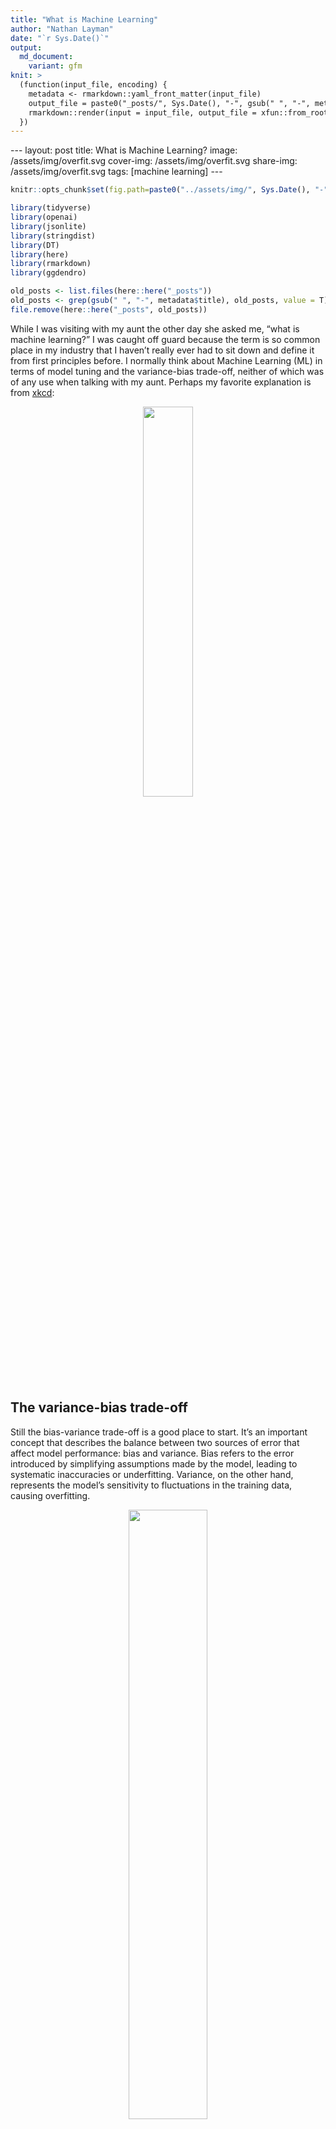 ```yaml
---
title: "What is Machine Learning"
author: "Nathan Layman"
date: "`r Sys.Date()`"
output:
  md_document:
    variant: gfm
knit: >
  (function(input_file, encoding) {
    metadata <- rmarkdown::yaml_front_matter(input_file)
    output_file = paste0("_posts/", Sys.Date(), "-", gsub(" ", "-", metadata$title), ".md")
    rmarkdown::render(input = input_file, output_file = xfun::from_root(output_file))
  })
---
```


```{=html}
---
layout: post
title: What is Machine Learning?
image: /assets/img/overfit.svg
cover-img: /assets/img/overfit.svg
share-img: /assets/img/overfit.svg
tags: [machine learning]
---
```

```r
knitr::opts_chunk$set(fig.path=paste0("../assets/img/", Sys.Date(), "-", gsub(" ", "-", metadata$title), "_files/"))

library(tidyverse)
library(openai)
library(jsonlite)
library(stringdist)
library(DT)
library(here)
library(rmarkdown)
library(ggdendro)

old_posts <- list.files(here::here("_posts"))
old_posts <- grep(gsub(" ", "-", metadata$title), old_posts, value = T)
file.remove(here::here("_posts", old_posts))
```

While I was visiting with my aunt the other day she asked me, “what is machine learning?” I was caught off guard because the term is so common place in my industry that I haven’t really ever had to sit down and define it from first principles before. I normally think about Machine Learning (ML) in terms of model tuning and the variance-bias trade-off, neither of which was of any use when talking with my aunt. Perhaps my favorite explanation is from [xkcd](https://xkcd.com/1838/):

<p style="text-align:center;">
<img src="https://imgs.xkcd.com/comics/machine_learning_2x.png" width="40%">
</p>

## The variance-bias trade-off

Still the bias-variance trade-off is a good place to start. It's an important concept that describes the balance between two sources of error that affect model performance: bias and variance. Bias refers to the error introduced by simplifying assumptions made by the model, leading to systematic inaccuracies or underfitting. Variance, on the other hand, represents the model's sensitivity to fluctuations in the training data, causing overfitting. 

<p style="text-align:center;">
<img src="https://upload.wikimedia.org/wikipedia/commons/thumb/9/9f/Bias_and_variance_contributing_to_total_error.svg/1920px-Bias_and_variance_contributing_to_total_error.svg.png" width="50%">
</p>

An optimal model minimizes the total error by striking a balance between bias and variance. Too much bias results in an overly simple model that misses relevant patterns, while too much variance creates an overly complex model that captures noise rather than the underlying data structure. Finding this balance is important for both classification and regression based problems.

<p style="text-align:center;">
<img src="https://365datascience.com/resources/blog/x671k7dla1f-overfitting-vs-underfitting-classification-examples.png" width="100%">
</p>

Unfortunately the 'sweet-spot' between bias and variances **depends on how much data you have.**

But how do we control where we land on the variance-bias trade-off? In short, by changing the flexibility of the model. This is often done by tuning the levers, switches, and dials in our model fitting method to ramp up or ramp down model complexity in different way hunting for the perfect balance between bias and variance. For tree-based methods like boosted regression trees this could, in example, involve controlling the maximum tree depth. The way we identify the optimal tree depth is by holding back a part of our data to tune against.

## The train-validate-test split

Using a train-validate-test split ensures that models generalize well to new data. By splitting the data into three sets, we can effectively train the model on the training set, tune hyper-parameters and make decisions on model performance using the validation set, and finally, evaluate the model's performance on a hold-out test set. The splits look like this in tidymodels:

<p style="text-align:center;">
<img src="https://www.tidymodels.org/start/case-study/img/validation-split.svg" width="50%">
</p>

A downside is that we set aside parts of the data twice, reducing the amount of data available for training. Techniques like Cross-Validation help to avoid reducing the amount of data too much by allowing all data points to be used for both training and validation. Instead of splitting off a single validation set, cross-validation partitions the data into multiple subsets and trains the model on different combinations, each time validating on the remaining subset. This method ensures that every data point is utilized for validation without significantly reducing the training data size and, as a bonus, prevents outlier datapoints from unduly influencing hyper-parameter selection.

## My definition

And that's it. Those are the things that make up Machine Learning. Not all methods tune hyper-parameters but ultimately I think of Machine Learning as **any computational process that can improve both it’s answers *and it’s method* over time or with the addition of new data**. In the xkcd comic above not only do the answers that come out of the box become refined (hopefully!) when you pour more data in but the organization of the pile improves as well. ML is a pile that stirs itself. And a good sign you're dealing with an ML based approach is if you see that train-validate-test split.

But why would you want to use ML anyway? Well, when is it okay to over fit? Maybe if you're interested in the noise or you just care about describing your particular dataset and not predicting outside the range of your data. 

I would love to hear your thoughts! What are your general definitions of Machine Learning for a non-expert audience? When should you use, or avoid using, ML methods?

Be well.

## Resources

1. [Tidymodels example](https://www.tidymodels.org/start/case-study/)
2. [Coursera Machine Learning Course](https://www.coursera.org/learn/machine-learning)
3. [Kaggle](https://www.kaggle.com/)
4. [Google Developers Machine Learning Crash Course](https://developers.google.com/machine-learning/crash-course)
5. [Towards data sciece on Medium](https://towardsdatascience.com/)
